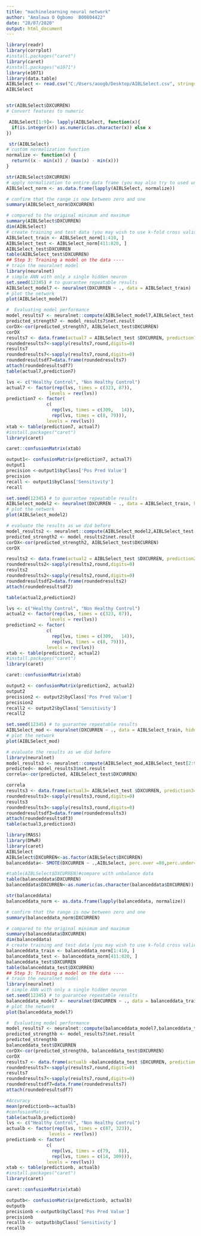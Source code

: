 ```yaml
---
title: "machinelearning neural network"
author: "Amalawa O Ogbomo  B00804422"
date: "28/07/2020"
output: html_document
---
```



```r
library(readr)
library(corrplot)
#install.packages("caret")
library(caret)
#install.packages("e1071")
library(e1071)
library(data.table)
AIBLSelect <- read.csv("C:/Users/aoogb/Desktop/AIBLSelect.csv", stringsAsFactors = TRUE)
AIBLSelect


str(AIBLSelect$DXCURREN)
# Convert features to numeric 

 AIBLSelect[1:9]<- lapply(AIBLSelect, function(x){
  if(is.integer(x)) as.numeric(as.character(x)) else x
})

 str(AIBLSelect)
# custom normalization function
normalize <- function(x) { 
  return((x - min(x)) / (max(x) - min(x)))
}

str(AIBLSelect$DXCURREN)
# apply normalization to entire data frame (you may also try to used un-normalised data to see how the results look like)
AIBLSelect_norm <- as.data.frame(lapply(AIBLSelect, normalize))

# confirm that the range is now between zero and one
summary(AIBLSelect_norm$DXCURREN)

# compared to the original minimum and maximum
summary(AIBLSelect$DXCURREN)
dim(AIBLSelect)
# create training and test data (you may wish to use k-fold cross validation to get a validated result)
AIBLSelect_train <- AIBLSelect_norm[1:410, ]
AIBLSelect_test <- AIBLSelect_norm[411:820, ]
AIBLSelect_test$DXCURREN
table(AIBLSelect_test$DXCURREN)
## Step 3: Training a model on the data ----
# train the neuralnet model
library(neuralnet)
# simple ANN with only a single hidden neuron
set.seed(12345) # to guarantee repeatable results
AIBLSelect_model7 <- neuralnet(DXCURREN ~ ., data = AIBLSelect_train)
# plot the network
plot(AIBLSelect_model7)

#  Evaluating model performance
model_results7 <- neuralnet::compute(AIBLSelect_model7,AIBLSelect_test[2:9])
predicted_strength7 <- model_results7$net.result
corDX<-cor(predicted_strength7, AIBLSelect_test$DXCURREN)
corDX
results7 <- data.frame(actual7 = AIBLSelect_test $DXCURREN, prediction7 = predicted_strength7)
roundedresults7<-sapply(results7,round,digits=0)
results7
roundedresults7<-sapply(results7,round,digits=0)
roundedresultsdf7=data.frame(roundedresults7)
attach(roundedresultsdf7)
table(actual7,prediction7)

lvs <- c("Healthy Control", "Non Healthy Control")
actual7 <- factor(rep(lvs, times = c(323, 87)),
                levels = rev(lvs))
prediction7 <- factor(
               c(
                 rep(lvs, times = c(309,   14)),
                 rep(lvs, times = c(8, 79))),               
               levels = rev(lvs))
xtab <- table(prediction7, actual7)
#install.packages("caret")
library(caret)

caret::confusionMatrix(xtab)

output1<- confusionMatrix(prediction7, actual7)
output1
precision <-output1$byClass['Pos Pred Value']
precision 
recall <- output1$byClass['Sensitivity']
recall


```

```r
 
set.seed(12345) # to guarantee repeatable results
AIBLSelect_model2 <- neuralnet(DXCURREN ~ ., data = AIBLSelect_train, hidden = 2)
# plot the network
plot(AIBLSelect_model2)

# evaluate the results as we did before
model_results2 <- neuralnet::compute(AIBLSelect_model2,AIBLSelect_test[2:9])
predicted_strength2 <- model_results2$net.result
corDX<-cor(predicted_strength2, AIBLSelect_test$DXCURREN)
corDX

results2 <- data.frame(actual2 = AIBLSelect_test $DXCURREN, prediction2 = predicted_strength2)
roundedresults2<-sapply(results2,round,digits=0)
results2
roundedresults2<-sapply(results2,round,digits=0)
roundedresultsdf2=data.frame(roundedresults2)
attach(roundedresultsdf2)

table(actual2,prediction2)

lvs <- c("Healthy Control", "Non Healthy Control")
actual2 <- factor(rep(lvs, times = c(323, 87)),
                levels = rev(lvs))
prediction2 <- factor(
               c(
                 rep(lvs, times = c(309,   14)),
                 rep(lvs, times = c(8, 79))),               
               levels = rev(lvs))
xtab <- table(prediction2, actual2)
#install.packages("caret")
library(caret)

caret::confusionMatrix(xtab)

output2 <- confusionMatrix(prediction2, actual2)
output2
precision2 <- output2$byClass['Pos Pred Value']
precision2 
recall2 <- output2$byClass['Sensitivity']
recall2

```


```r
set.seed(12345) # to guarantee repeatable results
AIBLSelect_mod <- neuralnet(DXCURREN ~ ., data = AIBLSelect_train, hidden =c(2,3))
# plot the network
plot(AIBLSelect_mod)
```

```r
# evaluate the results as we did before
library(neuralnet)
model_results3 <- neuralnet::compute(AIBLSelect_mod,AIBLSelect_test[2:9])
predicted<- model_results3$net.result
correla<-cor(predicted, AIBLSelect_test$DXCURREN)

correla
results3 <- data.frame(actual3= AIBLSelect_test $DXCURREN, prediction3= predicted)
roundedresults3<-sapply(results3,round,digits=0)
results3
roundedresults3<-sapply(results3,round,digits=0)
roundedresultsdf3=data.frame(roundedresults3)
attach(roundedresultsdf3)
table(actual3,prediction3)
```
```r
library(MASS)
library(DMwR)
library(caret)
AIBLSelect
AIBLSelect$DXCURREN<-as.factor(AIBLSelect$DXCURREN)
balanceddata<- SMOTE(DXCURREN ~ .,AIBLSelect, perc.over =80,perc.under=225.5)

#table(AIBLSelect$DXCURREN)#compare with unbalance data 
table(balanceddata$DXCURREN)
balanceddata$DXCURREN<-as.numeric(as.character(balanceddata$DXCURREN))

str(balanceddata)
balanceddata_norm <- as.data.frame(lapply(balanceddata, normalize))

# confirm that the range is now between zero and one
summary(balanceddata_norm$DXCURREN)

# compared to the original minimum and maximum
summary(balanceddata$DXCURREN)
dim(balanceddata)
# create training and test data (you may wish to use k-fold cross validation to get a validated result)
balanceddata_train <- balanceddata_norm[1:410, ]
balanceddata_test <- balanceddata_norm[411:820, ]
balanceddata_test$DXCURREN
table(balanceddata_test$DXCURREN)
## Step 3: Training a model on the data ----
# train the neuralnet model
library(neuralnet)
# simple ANN with only a single hidden neuron
set.seed(12345) # to guarantee repeatable results
balanceddata_model7 <- neuralnet(DXCURREN ~ ., data = balanceddata_train)
# plot the network
plot(balanceddata_model7)

#  Evaluating model performance
model_results7 <- neuralnet::compute(balanceddata_model7,balanceddata_test[2:9])
predicted_strengthb <- model_results7$net.result
predicted_strengthb
balanceddata_test$DXCURREN
corDX<-cor(predicted_strengthb, balanceddata_test$DXCURREN)
corDX
results7 <- data.frame(actualb =balanceddata_test $DXCURREN, predictionb = predicted_strengthb)
roundedresults7<-sapply(results7,round,digits=0)
results7
roundedresults7<-sapply(results7,round,digits=0)
roundedresultsdf7=data.frame(roundedresults7)
attach(roundedresultsdf7)

#Accuracy
mean(predictionb==actualb)
#confusionMatrix
table(actualb,predictionb)
lvs <- c("Healthy Control", "Non Healthy Control")
actualb <- factor(rep(lvs, times = c(87, 323)),
                levels = rev(lvs))
predictionb <- factor(
               c(
                 rep(lvs, times = c(79,   8)),
                 rep(lvs, times = c(14, 309))),               
               levels = rev(lvs))
xtab <- table(predictionb, actualb)
#install.packages("caret")
library(caret)

caret::confusionMatrix(xtab)

outputb<- confusionMatrix(predictionb, actualb)
outputb
precisionb <-outputb$byClass['Pos Pred Value']
precisionb 
recallb <- outputb$byClass['Sensitivity']
recallb


```


